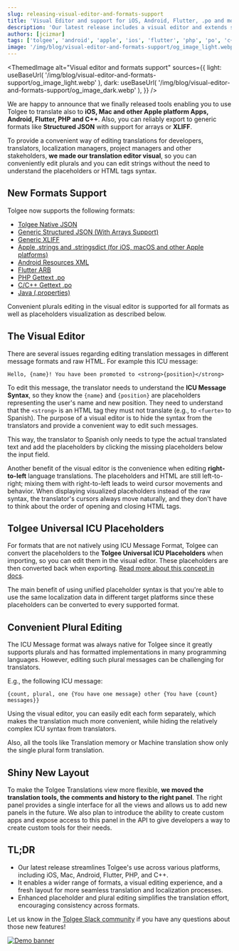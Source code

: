 ```yaml
---
slug: releasing-visual-editor-and-formats-support
title: 'Visual Editor and support for iOS, Android, Flutter, .po and more'
description: 'Our latest release includes a visual editor and extends support for various formats including iOS, Android, Flutter, .po and more'
authors: [jcizmar]
tags: ['tolgee', 'android', 'apple', 'ios', 'flutter', 'php', 'po', 'c++']
image: '/img/blog/visual-editor-and-formats-support/og_image_light.webp'
---
```



<ThemedImage
  alt="Visual editor and formats support"
  sources={{
    light: useBaseUrl(
      '/img/blog/visual-editor-and-formats-support/og_image_light.webp'
    ),
    dark: useBaseUrl(
      '/img/blog/visual-editor-and-formats-support/og_image_dark.webp'
    ),
  }}
/>

We are happy to announce that we finally released tools enabling you to use Tolgee to translate also to **iOS, Mac and other Apple platform Apps, Android, Flutter,
PHP and C++**. Also, you can reliably export to generic formats like **Structured JSON** with support for arrays or **XLIFF**.

To provide a convenient way of editing translations for developers, translators, localization managers, project managers and other stakeholders, **we
made our translation editor visual**, so you can conveniently edit plurals and you can edit strings without the need to understand the
placeholders or HTML tags syntax.

<!--truncate-->

## New Formats Support

Tolgee now supports the following formats:

- [Tolgee Native JSON](/platform/formats/native_json)
- [Generic Structured JSON (With Arrays Support)](/platform/formats/structured_json)
- [Generic XLIFF](/platform/formats/xliff)
- [Apple .strings and .stringsdict (for iOS, macOS and other Apple platforms)](/platform/formats/apple_strings)
- [Android Resources XML](/platform/formats/android_xml)
- [Flutter ARB](/platform/formats/flutter_arb)
- [PHP Gettext .po](/platform/formats/php_po)
- [C/C++ Gettext .po](/platform/formats/c_po)
- [Java (.properties)](/platform/formats/properties)

Convenient plurals editing in the visual editor is supported for all formats as well as placeholders visualization as
described below.

## The Visual Editor

There are several issues regarding editing translation messages in different message formats and raw HTML. For
example this ICU message:

```
Hello, {name}! You have been promoted to <strong>{position}</strong>
```

To edit this message, the translator needs to understand the **ICU Message Syntax**, so they know the `{name}` and
`{position}` are placeholders representing the user's name and new position. They need to understand that the `<strong>` is
an HTML tag they must not translate (e.g., to `<fuerte>` to Spanish). The purpose of a visual editor is to hide the syntax
from the translators and provide a convenient way to edit such messages.


<ScreenshotWrapper
  src="/img/blog/visual-editor-and-formats-support/visual_editor.webp"
  alt="Visual editor"
/>

This way, the translator to Spanish only needs to type the actual translated text and add the placeholders by
clicking the missing placeholders below the input field.

Another benefit of the visual editor is the convenience when editing **right-to-left** language translations.
The placeholders and HTML are still left-to-right; mixing them with right-to-left leads to weird cursor movements and
behavior. When displaying visualized placeholders instead of the raw syntax, the translator's cursors always move
naturally, and they don't have to think about the order of opening and closing HTML tags.

## Tolgee Universal ICU Placeholders

For formats that are not natively using ICU Message Format, Tolgee can convert the placeholders to
the **Tolgee Universal ICU Placeholders** when importing, so you can edit them in the visual editor.
These placeholders are then converted back when exporting.
[Read more about this concept in docs](/platform/translation_process/tolgee_universal_icu_placeholders).

The main benefit of using unified placeholder syntax is that you're able to use the same localization data in different
target platforms since these placeholders can be converted to every supported format.

## Convenient Plural Editing

The ICU Message format was always native for Tolgee since it greatly supports plurals and has formatted
implementations in many programming languages. However, editing such plural messages can be challenging for translators.

E.g., the following ICU message:

```
{count, plural, one {You have one message} other {You have {count} messages}}
```

Using the visual editor, you can easily edit each form separately, which makes the translation much more convenient,
while hiding the relatively complex ICU syntax from translators.

<ScreenshotWrapper
  src="/img/blog/visual-editor-and-formats-support/editing_plural_tools.webp"
  alt="Editing plural"
/>

Also, all the tools like Translation memory or Machine translation show only the single plural form translation.

## Shiny New Layout

To make the Tolgee Translations view more flexible, **we moved the translation tools, the comments and history to the right panel**. The right panel provides a single interface for all the views and allows us to add
new panels in the future. We also plan to introduce the ability to create custom apps and expose access to this panel in
the API to give developers a way to create custom tools for their needs.

<ScreenshotWrapper
  src="/img/blog/visual-editor-and-formats-support/new_layout.webp"
  alt="New layout"
/>

## TL;DR

- Our latest release streamlines Tolgee's use across various platforms, including iOS, Mac, Android, Flutter, PHP, and C++.
- It enables a wider range of formats, a visual editing experience, and a fresh layout for more seamless translation and localization processes.
- Enhanced placeholder and plural editing simplifies the translation effort, encouraging consistency across formats.

Let us know in the [Tolgee Slack community](https://Tolg.ee/slack) if you have any questions about those new features!

[![Demo banner](/img/blog/blog-banners/banner-demo.webp)](https://calendly.com/tolgee/30min)
